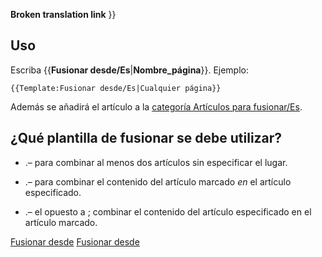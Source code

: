 <noinclude>'''Broken translation link'''{{en/-}}</noinclude>
{{es/Metaplantilla de avisos| tipo   = fusionar
| imagen = mergefrom.png
| texto  =  {{#IF: {{{1|}}} |Se ha sugerido que este artículo o sección se [http://www.wikipedia.org/wiki/es:Wikipedia:Fusiones fusione] desde <!--
                            --> ''[[Main/en/{{NAMESPACE}}:{{{1}}}|{{{1}}}]]''. ([[Main/en/{{NAMESPACE}} talk:{{{1}}}|discusión]]) | No se proporcionó el nombre de la página, arregle esto o quite la plantilla.}} }}<includeonly>{{{2|[[Category:es/Artículos para fusionar|{{PAGENAME}}]]}}}</includeonly><noinclude>

==Uso==
Escriba <nowiki>{{</nowiki>'''Fusionar desde/Es'''|'''Nombre_página'''<nowiki>}}</nowiki>. Ejemplo:
<pre>{{Template:Fusionar desde/Es|Cualquier página}}</pre>
Además se añadirá el artículo a la [[Category/es/Artículos para fusionar|categoría Artículos para fusionar/Es]].

== ¿Qué plantilla de fusionar se debe utilizar? ==
* {{s|Fusionar/Es}}.&ndash; para combinar al menos dos artículos sin especificar el lugar.
* {{s|Fusionar en/Es}}.&ndash; para combinar el contenido del artículo marcado ''en'' el artículo especificado.
* {{s|Fusionar desde/Es}}.&ndash; el opuesto a {{s|Fusionar en/Es}}; combinar el contenido del artículo especificado en el artículo marcado.

[[Category:es/Plantillas|Fusionar desde]][[Category:es/Cajas de mensajes|Fusionar desde]]</noinclude>